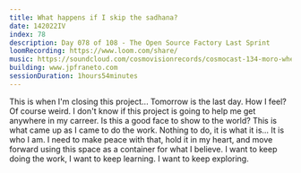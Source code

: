 ```yaml
---
title: What happens if I skip the sadhana?
date: 142022IV
index: 78
description: Day 078 of 108 - The Open Source Factory Last Sprint
loomRecording: https://www.loom.com/share/
music: https://soundcloud.com/cosmovisionrecords/cosmocast-134-moro-when-all-the-stars-align
building: www.jpfraneto.com
sessionDuration: 1hours54minutes
---
```


This is when I'm closing this project... Tomorrow is the last day. How I feel? Of course weird. I don't know if this project is going to help me get anywhere in my carreer. Is this a good face to show to the world? This is what came up as I came to do the work. Nothing to do, it is what it is... It is who I am. I need to make peace with that, hold it in my heart, and move forward using this space as a container for what I believe. I want to keep doing the work, I want to keep learning. I want to keep exploring.
